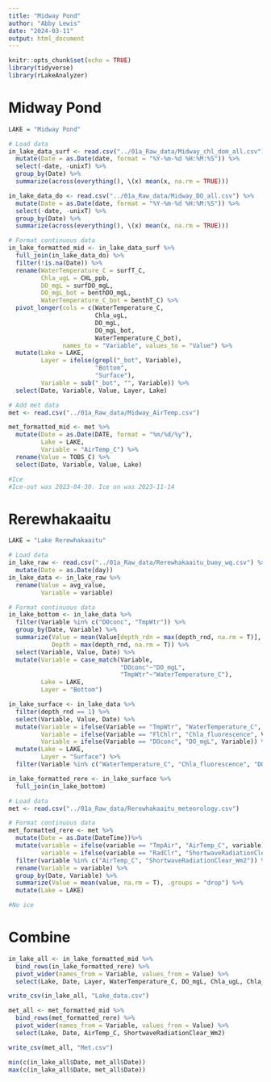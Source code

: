 ```yaml
---
title: "Midway Pond"
author: "Abby Lewis"
date: "2024-03-11"
output: html_document
---
```


```r
knitr::opts_chunk$set(echo = TRUE)
library(tidyverse)
library(rLakeAnalyzer)
```

# Midway Pond

```r
LAKE = "Midway Pond"

# Load data
in_lake_data_surf <- read.csv("../01a_Raw_data/Midway_chl_dom_all.csv") %>%
  mutate(Date = as.Date(date, format = "%Y-%m-%d %H:%M:%S")) %>%
  select(-date, -unixT) %>%
  group_by(Date) %>%
  summarize(across(everything(), \(x) mean(x, na.rm = TRUE)))

in_lake_data_do <- read.csv("../01a_Raw_data/Midway_DO_all.csv") %>%
  mutate(Date = as.Date(date, format = "%Y-%m-%d %H:%M:%S")) %>%
  select(-date, -unixT) %>%
  group_by(Date) %>%
  summarize(across(everything(), \(x) mean(x, na.rm = TRUE)))

# Format continuous data
in_lake_formatted_mid <- in_lake_data_surf %>%
  full_join(in_lake_data_do) %>%
  filter(!is.na(Date)) %>%
  rename(WaterTemperature_C = surfT_C,
         Chla_ugL = CHL_ppb,
         DO_mgL = surfDO_mgL,
         DO_mgL_bot = benthDO_mgL,
         WaterTemperature_C_bot = benthT_C) %>%
  pivot_longer(cols = c(WaterTemperature_C, 
                        Chla_ugL, 
                        DO_mgL, 
                        DO_mgL_bot, 
                        WaterTemperature_C_bot), 
               names_to = "Variable", values_to = "Value") %>%
  mutate(Lake = LAKE,
         Layer = ifelse(grepl("_bot", Variable),
                        "Bottom",
                        "Surface"),
         Variable = sub("_bot", "", Variable)) %>%
  select(Date, Variable, Value, Layer, Lake)

# Add met data
met <- read.csv("../01a_Raw_data/Midway_AirTemp.csv")

met_formatted_mid <- met %>%
  mutate(Date = as.Date(DATE, format = "%m/%d/%y"),
         Lake = LAKE,
         Variable = "AirTemp_C") %>%
  rename(Value = TOBS_C) %>%
  select(Date, Variable, Value, Lake)

#Ice
#Ice-out was 2023-04-30. Ice on was 2023-11-14
```

# Rerewhakaaitu

```r
LAKE = "Lake Rerewhakaaitu" 

# Load data
in_lake_raw <- read.csv("../01a_Raw_data/Rerewhakaaitu_buoy_wq.csv") %>%
  mutate(Date = as.Date(day))
in_lake_data <- in_lake_raw %>%
  rename(Value = avg_value,
         Variable = variable)

# Format continuous data
in_lake_bottom <- in_lake_data %>%
  filter(Variable %in% c("DOconc", "TmpWtr")) %>%
  group_by(Date, Variable) %>%
  summarize(Value = mean(Value[depth_rdn = max(depth_rnd, na.rm = T)], na.rm = T),
            Depth = max(depth_rnd, na.rm = T)) %>%
  select(Variable, Value, Date) %>%
  mutate(Variable = case_match(Variable,
                               "DOconc"~"DO_mgL",
                               "TmpWtr"~"WaterTemperature_C"),
         Lake = LAKE,
         Layer = "Bottom")

in_lake_surface <- in_lake_data %>%
  filter(depth_rnd == 1) %>%
  select(Variable, Value, Date) %>%
  mutate(Variable = ifelse(Variable == "TmpWtr", "WaterTemperature_C", Variable),
         Variable = ifelse(Variable == "FlChlr", "Chla_fluorescence", Variable),
         Variable = ifelse(Variable == "DOconc", "DO_mgL", Variable)) %>%
  mutate(Lake = LAKE,
         Layer = "Surface") %>%
  filter(Variable %in% c("WaterTemperature_C", "Chla_fluorescence", "DO_mgL"))

in_lake_formatted_rere <- in_lake_surface %>%
  full_join(in_lake_bottom)

# Load data
met <- read.csv("../01a_Raw_data/Rerewhakaaitu_meteorology.csv")

# Format continuous data
met_formatted_rere <- met %>%
  mutate(Date = as.Date(DateTime))%>%
  mutate(variable = ifelse(variable == "TmpAir", "AirTemp_C", variable),
         variable = ifelse(variable == "RadClr", "ShortwaveRadiationClear_Wm2", variable)) %>%
  filter(variable %in% c("AirTemp_C", "ShortwaveRadiationClear_Wm2")) %>%
  rename(Variable = variable) %>%
  group_by(Date, Variable) %>%
  summarize(Value = mean(value, na.rm = T), .groups = "drop") %>%
  mutate(Lake = LAKE)

#No ice
```

# Combine
```r
in_lake_all <- in_lake_formatted_mid %>%
  bind_rows(in_lake_formatted_rere) %>%
  pivot_wider(names_from = Variable, values_from = Value) %>%
  select(Lake, Date, Layer, WaterTemperature_C, DO_mgL, Chla_ugL, Chla_fluorescence)

write_csv(in_lake_all, "Lake_data.csv")

met_all <- met_formatted_mid %>%
  bind_rows(met_formatted_rere) %>%
  pivot_wider(names_from = Variable, values_from = Value) %>%
  select(Lake, Date, AirTemp_C, ShortwaveRadiationClear_Wm2)

write_csv(met_all, "Met.csv")

min(c(in_lake_all$Date, met_all$Date))
max(c(in_lake_all$Date, met_all$Date))
```


